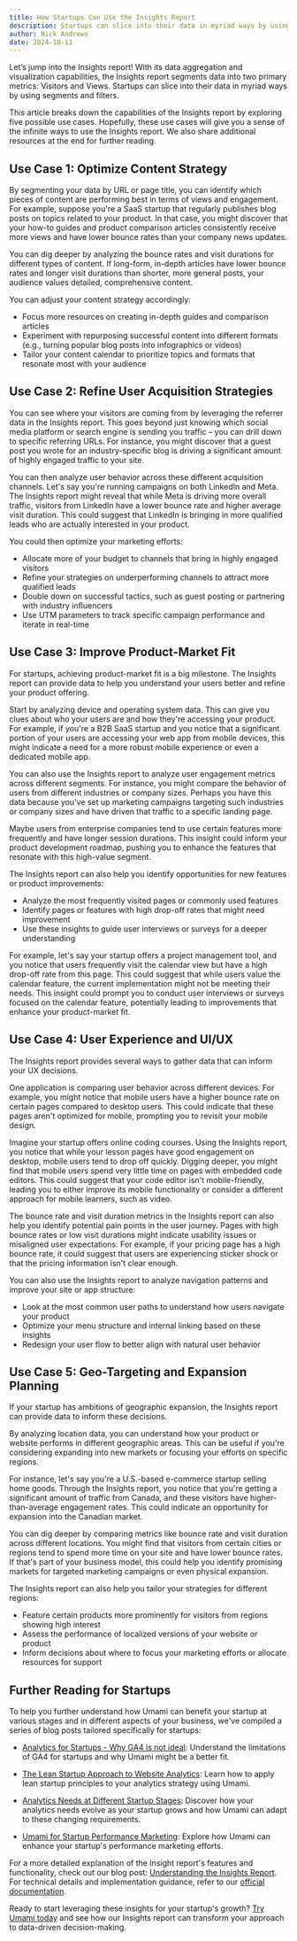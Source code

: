 ```yaml
---
title: How Startups Can Use the Insights Report
description: Startups can slice into their data in myriad ways by using segments and filters.
author: Nick Andrews
date: 2024-10-11
---
```


Let’s jump into the Insights report! With its data aggregation and visualization capabilities, the Insights report segments data into two primary metrics: Visitors and Views. Startups can slice into their data in myriad ways by using segments and filters.

This article breaks down the capabilities of the Insights report by exploring five possible use cases. Hopefully, these use cases will give you a sense of the infinite ways to use the Insights report. We also share additional resources at the end for further reading.

## Use Case 1: Optimize Content Strategy

By segmenting your data by URL or page title, you can identify which pieces of content are performing best in terms of views and engagement. For example, suppose you're a SaaS startup that regularly publishes blog posts on topics related to your product. In that case, you might discover that your how-to guides and product comparison articles consistently receive more views and have lower bounce rates than your company news updates.

You can dig deeper by analyzing the bounce rates and visit durations for different types of content. If long-form, in-depth articles have lower bounce rates and longer visit durations than shorter, more general posts, your audience values detailed, comprehensive content.

You can adjust your content strategy accordingly:

* Focus more resources on creating in-depth guides and comparison articles
* Experiment with repurposing successful content into different formats (e.g., turning popular blog posts into infographics or videos)
* Tailor your content calendar to prioritize topics and formats that resonate most with your audience

## Use Case 2: Refine User Acquisition Strategies

You can see where your visitors are coming from by leveraging the referrer data in the Insights report. This goes beyond just knowing which social media platform or search engine is sending you traffic – you can drill down to specific referring URLs. For instance, you might discover that a guest post you wrote for an industry-specific blog is driving a significant amount of highly engaged traffic to your site.

You can then analyze user behavior across these different acquisition channels. Let's say you're running campaigns on both LinkedIn and Meta. The Insights report might reveal that while Meta is driving more overall traffic, visitors from LinkedIn have a lower bounce rate and higher average visit duration. This could suggest that LinkedIn is bringing in more qualified leads who are actually interested in your product.

You could then optimize your marketing efforts:

* Allocate more of your budget to channels that bring in highly engaged visitors
* Refine your strategies on underperforming channels to attract more qualified leads
* Double down on successful tactics, such as guest posting or partnering with industry influencers
* Use UTM parameters to track specific campaign performance and iterate in real-time

## Use Case 3: Improve Product-Market Fit

For startups, achieving product-market fit is a big milestone. The Insights report can provide data to help you understand your users better and refine your product offering.

Start by analyzing device and operating system data. This can give you clues about who your users are and how they're accessing your product. For example, if you're a B2B SaaS startup and you notice that a significant portion of your users are accessing your web app from mobile devices, this might indicate a need for a more robust mobile experience or even a dedicated mobile app.

You can also use the Insights report to analyze user engagement metrics across different segments. For instance, you might compare the behavior of users from different industries or company sizes. Perhaps you have this data because you’ve set up marketing campaigns targeting such industries or company sizes and have driven that traffic to a specific landing page.

Maybe users from enterprise companies tend to use certain features more frequently and have longer session durations. This insight could inform your product development roadmap, pushing you to enhance the features that resonate with this high-value segment.

The Insights report can also help you identify opportunities for new features or product improvements:

* Analyze the most frequently visited pages or commonly used features
* Identify pages or features with high drop-off rates that might need improvement
* Use these insights to guide user interviews or surveys for a deeper understanding

For example, let's say your startup offers a project management tool, and you notice that users frequently visit the calendar view but have a high drop-off rate from this page. This could suggest that while users value the calendar feature, the current implementation might not be meeting their needs. This insight could prompt you to conduct user interviews or surveys focused on the calendar feature, potentially leading to improvements that enhance your product-market fit.

## Use Case 4: User Experience and UI/UX

The Insights report provides several ways to gather data that can inform your UX decisions.

One application is comparing user behavior across different devices. For example, you might notice that mobile users have a higher bounce rate on certain pages compared to desktop users. This could indicate that these pages aren't optimized for mobile, prompting you to revisit your mobile design.

Imagine your startup offers online coding courses. Using the Insights report, you notice that while your lesson pages have good engagement on desktop, mobile users tend to drop off quickly. Digging deeper, you might find that mobile users spend very little time on pages with embedded code editors. This could suggest that your code editor isn't mobile-friendly, leading you to either improve its mobile functionality or consider a different approach for mobile learners, such as video.

The bounce rate and visit duration metrics in the Insights report can also help you identify potential pain points in the user journey. Pages with high bounce rates or low visit durations might indicate usability issues or misaligned user expectations. For example, if your pricing page has a high bounce rate, it could suggest that users are experiencing sticker shock or that the pricing information isn't clear enough.

You can also use the Insights report to analyze navigation patterns and improve your site or app structure:

* Look at the most common user paths to understand how users navigate your product
* Optimize your menu structure and internal linking based on these insights
* Redesign your user flow to better align with natural user behavior

## Use Case 5: Geo-Targeting and Expansion Planning

If your startup has ambitions of geographic expansion, the Insights report can provide data to inform these decisions.

By analyzing location data, you can understand how your product or website performs in different geographic areas. This can be useful if you're considering expanding into new markets or focusing your efforts on specific regions.

For instance, let's say you're a U.S.-based e-commerce startup selling home goods. Through the Insights report, you notice that you're getting a significant amount of traffic from Canada, and these visitors have higher-than-average engagement rates. This could indicate an opportunity for expansion into the Canadian market.

You can dig deeper by comparing metrics like bounce rate and visit duration across different locations. You might find that visitors from certain cities or regions tend to spend more time on your site and have lower bounce rates. If that's part of your business model, this could help you identify promising markets for targeted marketing campaigns or even physical expansion.

The Insights report can also help you tailor your strategies for different regions:

* Feature certain products more prominently for visitors from regions showing high interest
* Assess the performance of localized versions of your website or product
* Inform decisions about where to focus your marketing efforts or allocate resources for support

## Further Reading for Startups

To help you further understand how Umami can benefit your startup at various stages and in different aspects of your business, we've compiled a series of blog posts tailored specifically for startups:

* [Analytics for Startups - Why GA4 is not ideal](https://umami.is/blog/analytics-for-startups-why-ga4-is-not-ideal): Understand the limitations of GA4 for startups and why Umami might be a better fit.

* [The Lean Startup Approach to Website Analytics](https://umami.is/blog/lean-startup-approach-to-website-analytics): Learn how to apply lean startup principles to your analytics strategy using Umami.

* [Analytics Needs at Different Startup Stages](https://umami.is/blog/analytics-needs-at-different-startup-stages): Discover how your analytics needs evolve as your startup grows and how Umami can adapt to these changing requirements.

* [Umami for Startup Performance Marketing](https://umami.is/blog/umami-for-startup-performance-marketing): Explore how Umami can enhance your startup's performance marketing efforts.

For a more detailed explanation of the Insight report's features and functionality, check out our blog post: [Understanding the Insights Report](https://umami.is/blog/understanding-the-insights-report). For technical details and implementation guidance, refer to our [official documentation](https://umami.is/docs/insights-report).

Ready to start leveraging these insights for your startup's growth? [Try Umami today](https://cloud.umami.is/signup?ref=umami-blog) and see how our Insights report can transform your approach to data-driven decision-making.



